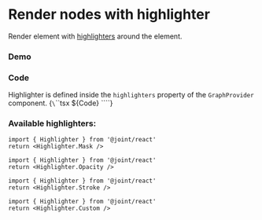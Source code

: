

<Meta of={Stories} />

# Render nodes with highlighter

Render element with [highlighters](https://docs.jointjs.com/api/highlighters) around the element.

### Demo
<Canvas of={Stories.Default} />

### Code
Highlighter is defined inside the `highlighters` property of the `GraphProvider` component.
<Markdown>
{`\`\`\`tsx
${Code}
\`\`\``}
</Markdown>



### Available highlighters:

```tsx
import { Highlighter } from '@joint/react'
return <Highlighter.Mask />
```

```tsx
import { Highlighter } from '@joint/react'
return <Highlighter.Opacity />
```

```tsx
import { Highlighter } from '@joint/react'
return <Highlighter.Stroke />
```

```tsx
import { Highlighter } from '@joint/react'
return <Highlighter.Custom />
```



